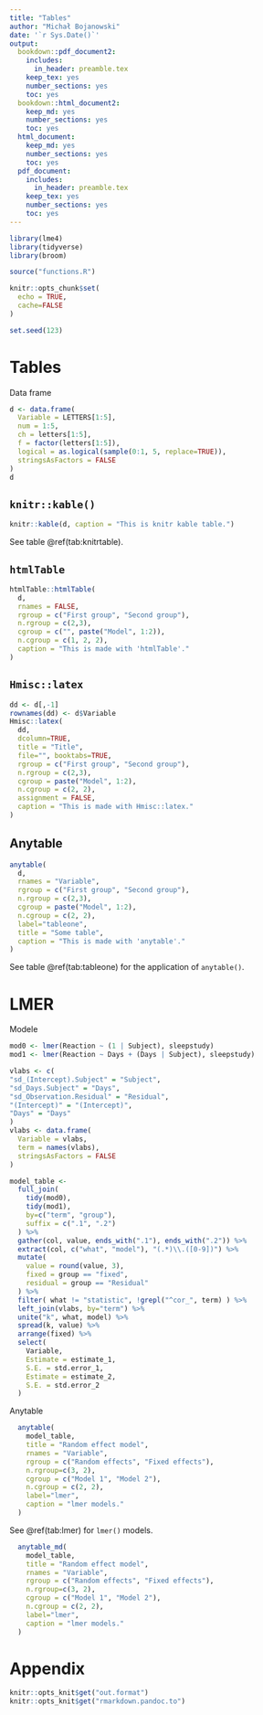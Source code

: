 ```yaml
---
title: "Tables"
author: "Michał Bojanowski"
date: '`r Sys.Date()`'
output:
  bookdown::pdf_document2:
    includes:
      in_header: preamble.tex
    keep_tex: yes
    number_sections: yes
    toc: yes
  bookdown::html_document2:
    keep_md: yes
    number_sections: yes
    toc: yes
  html_document:
    keep_md: yes
    number_sections: yes
    toc: yes
  pdf_document:
    includes:
      in_header: preamble.tex
    keep_tex: yes
    number_sections: yes
    toc: yes
---
```


```r
library(lme4)
library(tidyverse)
library(broom)

source("functions.R")

knitr::opts_chunk$set(
  echo = TRUE,
  cache=FALSE
)

set.seed(123)
```


# Tables

Data frame

```r
d <- data.frame(
  Variable = LETTERS[1:5],
  num = 1:5,
  ch = letters[1:5],
  f = factor(letters[1:5]),
  logical = as.logical(sample(0:1, 5, replace=TRUE)),
  stringsAsFactors = FALSE
)
d
```



## `knitr::kable()`

```r
knitr::kable(d, caption = "This is knitr kable table.")
```

See table \@ref(tab:knitrtable).


## `htmlTable`

```r
htmlTable::htmlTable(
  d,
  rnames = FALSE,
  rgroup = c("First group", "Second group"),
  n.rgroup = c(2,3),
  cgroup = c("", paste("Model", 1:2)),
  n.cgroup = c(1, 2, 2),
  caption = "This is made with 'htmlTable'."
)
```

## `Hmisc::latex`

```r
dd <- d[,-1]
rownames(dd) <- d$Variable
Hmisc::latex(
  dd, 
  dcolumn=TRUE,
  title = "Title",
  file="", booktabs=TRUE, 
  rgroup = c("First group", "Second group"),
  n.rgroup = c(2,3),
  cgroup = paste("Model", 1:2),
  n.cgroup = c(2, 2),
  assignment = FALSE,
  caption = "This is made with Hmisc::latex."
)
```







## Anytable

```r
anytable(
  d,
  rnames = "Variable",
  rgroup = c("First group", "Second group"),
  n.rgroup = c(2,3),
  cgroup = paste("Model", 1:2),
  n.cgroup = c(2, 2),
  label="tableone",
  title = "Some table",
  caption = "This is made with 'anytable'."
)
```


See table \@ref(tab:tableone) for the application of `anytable()`.








# LMER

Modele

```r
mod0 <- lmer(Reaction ~ (1 | Subject), sleepstudy)
mod1 <- lmer(Reaction ~ Days + (Days | Subject), sleepstudy)
```

```r
vlabs <- c(
"sd_(Intercept).Subject" = "Subject",
"sd_Days.Subject" = "Days",
"sd_Observation.Residual" = "Residual",
"(Intercept)" = "(Intercept)",
"Days" = "Days"
)
vlabs <- data.frame(
  Variable = vlabs,
  term = names(vlabs),
  stringsAsFactors = FALSE
)

model_table <- 
  full_join(
    tidy(mod0),
    tidy(mod1),
    by=c("term", "group"),
    suffix = c(".1", ".2")
  ) %>%
  gather(col, value, ends_with(".1"), ends_with(".2")) %>%
  extract(col, c("what", "model"), "(.*)\\.([0-9])") %>%
  mutate(
    value = round(value, 3),
    fixed = group == "fixed",
    residual = group == "Residual"
  ) %>%
  filter( what != "statistic", !grepl("^cor_", term) ) %>%
  left_join(vlabs, by="term") %>%
  unite("k", what, model) %>%
  spread(k, value) %>%
  arrange(fixed) %>%
  select(
    Variable,
    Estimate = estimate_1,
    S.E. = std.error_1,
    Estimate = estimate_2,
    S.E. = std.error_2
  )
```

Anytable

```r
  anytable(
    model_table,
    title = "Random effect model",
    rnames = "Variable",
    rgroup = c("Random effects", "Fixed effects"),
    n.rgroup=c(3, 2),
    cgroup = c("Model 1", "Model 2"),
    n.cgroup = c(2, 2),
    label="lmer",
    caption = "lmer models."
  )
```

See \@ref(tab:lmer) for `lmer()` models.


```r
  anytable_md(
    model_table,
    title = "Random effect model",
    rnames = "Variable",
    rgroup = c("Random effects", "Fixed effects"),
    n.rgroup=c(3, 2),
    cgroup = c("Model 1", "Model 2"),
    n.cgroup = c(2, 2),
    label="lmer",
    caption = "lmer models."
  )
```




# Appendix {-}

```r
knitr::opts_knit$get("out.format")
knitr::opts_knit$get("rmarkdown.pandoc.to")
```
